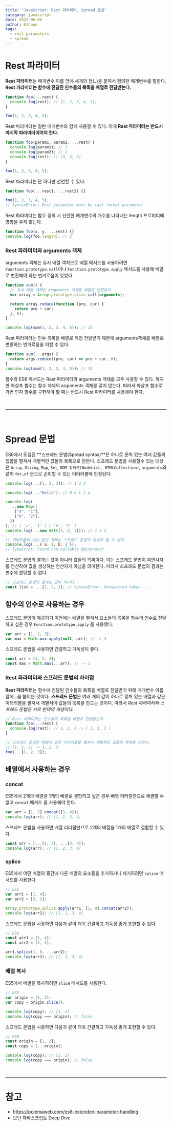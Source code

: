 ```yaml
---
title: "JavaScript: Rest 파라미터, Spread 문법"
category: javascript
date: 2022-06-06
author: Kihoon
tags:
  - rest parameters
  - spread
---
```


# Rest 파라미터

**Rest 파라미터**는 매개변수 이름 앞에 세개의 점(`…`)을 붙여서 정의한 매개변수를 말한다. **Rest 파라미터는 함수에 전달된 인수들의 목록을 배열로 전달받는다.**

```jsx
function foo(...rest) {
  console.log(rest); // [1, 2, 3, 4, 5];
}

foo(1, 2, 3, 4, 5);
```

Rest 파라미터는 일반 매개변수와 함께 사용할 수 있다. 이때 **Rest 파라미터는 반드시 마지막 파라미터이어야 한다.**

```jsx
function foo(param1, param2, ...rest) {
  console.log(param1); // 1
  console.log(param2); // 2
  console.log(rest); // [3, 4, 5]
}

foo(1, 2, 3, 4, 5);
```

Rest 파라미터는 단 하나만 선언할 수 있다.

```jsx
function foo(...rest1, ...rest2) {}

foo(1, 2, 3, 4, 5);
// SyntaxError: Rest parameter must be last formal parameter
```

Rest 파라미터는 함수 정의 시 선언한 매개변수의 개수를 나타내는 length 프로퍼티에 영향을 주지 않는다.

```jsx
function foo(x, y, ...rest) {}
console.log(foo.length); // 2
```

### Rest 파라미터와 arguments 객체

arguments 객체는 유사 배열 객치므로 배열 메서드를 사용하려면 `Function.prototype.call`이나 `Function.prototype.apply` 메서드를 사용해 배열로 변환해야 하는 번거로움이 있었다.

```jsx
function sum() {
  // 유사 배열 객체인 arguments 객체를 배열로 변환한다.
  var array = Array.prototype.slice.call(arguments);

  return array.reduce(function (pre, cur) {
    return pre + cur;
  }, 0);
}

console.log(sum(1, 2, 3, 4, 5)); // 15
```

Rest 파라미터는 인수 목록을 배열로 직접 전달받기 때문에 arguments객체를 배열로 변환하는 번거로움을 피할 수 있다.

```jsx
function sum(...args) {
  return args.reduce((pre, cur) => pre + cur, 0);
}
console.log(sum(1, 2, 3, 4, 5)); // 15
```

함수와 ES6 메서드는 Rest 파라미터와 arguments 객체를 모두 사용할 수 있다. 하지만 화살표 함수는 함수 자체의 arguments 객체를 갖지 않는다. 따라서 화살표 함수로 가변 인자 함수를 구현해야 할 때는 반드시 Rest 파라미터를 사용해야 한다.

<br />

---

<br />

# Spread 문법

ES6에서 도입된 **스프레드 문법(Spread syntax)**은 하나로 문쳐 있는 여러 값들의 집합을 펼쳐서 개별적인 값들의 목록으로 만든다. 스프레드 문법을 사용할수 있는 대상은 `Array`, `String`, `Map`, `Set`, `DOM 컬렉션(NodeList, HTMLCollection)`, `arguments`와 같이 `for…of` 문으로 순회할 수 있는 이터러블에 한정된다.

```jsx
console.log(...[1, 2, 3]); // 1 2 3

console.log(..."Hello"); // H e l l o

console.log(
  ...new Map([
    ["a", "1"],
    ["b", "2"],
  ])
); // [ 'a', '1' ] [ 'b', '2' ]
console.log(...new Set([1, 2, 3])); // 1 2 3

// 이터러블이 아닌 일반 객체는 스프레드 문법의 대상이 될 수 없다.
console.log(...{ a: 1, b: 2 });
// TypeError: Found non-callable @@iterator
```

스프레드 문법의 결과는 값이 아니라 값들의 목록이다. 이는 스프레드 문법이 피연사자를 연산하여 값을 생성하는 연산자가 아님을 의미한다. 따라서 스프레드 문법의 결과는 변수에 할당할 수 없다.

```jsx
// 스프레드 문법의 결과는 값이 아니다.
const list = ...[1, 2, 3]; // SyntaxError: Unexpected token ...
```

## 함수의 인수로 사용하는 경우

스프레드 문법이 제공되기 이전에는 배열을 펼쳐서 요소들의 목록을 함수의 인수로 전달하고 싶은 경우 `Function.prototype.apply` 를 사용했다.

```jsx
var arr = [1, 2, 3];
var max = Math.max.apply(null, arr); // -> 3
```

스프레드 문법을 사용하면 간결하고 가독성이 좋다.

```jsx
const arr = [1, 2, 3];
const max = Math.max(...arr); // -> 3
```

### Rest 파라미터와 스프레드 문법의 차이점

**Rest 파라미터**는 함수에 전달된 인수들의 목록을 배열로 전달받기 위해 매개변수 이름 앞에 `…`을 붙이는 것이다. **스프레드 문법**은 여러 개의 값이 하나로 뭉쳐 있는 배열과 같은 이터러블을 펼쳐서 개별적이 값들의 목록을 만드는 것이다. 따라서 _Rest 파라미터와 스프레드 문법은 서로 반대의 개념이다._

```jsx
// Rest 파라미터는 인수들의 목록을 배열로 전달받는다.
function foo(...rest) {
  console.log(rest); // 1, 2, 3 -> [ 1, 2, 3 ]
}

// 스프레드 문법은 배열과 같은 이터러블을 펼쳐서 개별적인 값들의 목록을 만든다.
// [1, 2, 3] -> 1, 2, 3
foo(...[1, 2, 3]);
```

## 배열에서 사용하는 경우

### concat

ES5에서 2개의 배열을 1개의 배열로 결합하고 싶은 경우 배열 리터럴만으로 해결할 수 없고 `concat` 메서드 를 사용해야 한다.

```jsx
var arr = [1, 2].concat([3, 4]);
console.log(arr); // [1, 2, 3, 4]
```

스프레드 문법을 사용하면 배열 리터럴만으로 2개의 배열을 1개의 배열로 결합할 수 있다.

```jsx
const arr = [...[1, 2], ...[3, 4]];
console.log(arr); // [1, 2, 3, 4]
```

### splice

ES5에서 어떤 배열의 중간에 다른 배열의 요소들을 추가하거나 제거하려면 `splice` 메서드를 사용한다.

```jsx
// ES5
var arr1 = [1, 4];
var arr2 = [2, 3];

Array.prototype.splice.apply(arr1, [1, 0].concat(arr2));
console.log(arr1); // [1, 2, 3, 4]
```

스프레드 문법을 시용하면 다음과 같이 더욱 간결하고 가독성 좋게 표현할 수 있다.

```jsx
// ES6
const arr1 = [1, 4];
const arr2 = [2, 3];

arr1.splice(1, 0, ...arr2);
console.log(arr1); // [1, 2, 3, 4]
```

### 배열 복사

ES5에서 배열을 복사하려면 `slice` 메서드를 사용한다.

```jsx
// ES5
var origin = [1, 2];
var copy = origin.slice();

console.log(copy); // [1, 2]
console.log(copy === origin); // false
```

스프레드 문법을 시용하면 다음과 같이 더욱 간결하고 가독성 좋게 표현할 수 있다.

```jsx
// ES6
const origin = [1, 2];
const copy = [...origin];

console.log(copy); // [1, 2]
console.log(copy === origin); // false
```

<br />

---

# 참고

- https://poiemaweb.com/es6-extended-parameter-handling
- 모던 자바스크립트 Deep Dive
